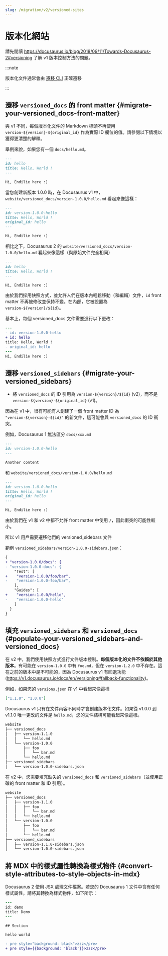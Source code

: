```yaml
---
slug: /migration/v2/versioned-sites
---
```


# 版本化網站

請先閱讀 https://docusaurus.io/blog/2018/09/11/Towards-Docusaurus-2#versioning 了解 v1 版本控制方法的問題。

:::note

版本化文件通常會由 [遷移 CLI](./migration-automated.mdx) 正確遷移

:::

## 遷移 `versioned_docs` 的 front matter {#migrate-your-versioned_docs-front-matter}

與 v1 不同，每個版本化文件的 Markdown 標頭不再使用 `version-${version}-${original_id}` 作為實際 ID 欄位的值。請參閱以下情境以獲得更清楚的解釋。

舉例來說，如果您有一個 `docs/hello.md`。

```md
---
id: hello
title: Hello, World !
---

Hi, Endilie here :)
```

當您創建新版本 1.0.0 時，在 Docusaurus v1 中，`website/versioned_docs/version-1.0.0/hello.md` 看起來像這樣：

```md
---
id: version-1.0.0-hello
title: Hello, World !
original_id: hello
---

Hi, Endilie here :)
```

相比之下，Docusaurus 2 的 `website/versioned_docs/version-1.0.0/hello.md` 看起來像這樣（與原始文件完全相同）

```md
---
id: hello
title: Hello, World !
---

Hi, Endilie here :)
```

由於我們採用快照方式，並允許人們在版本內輕鬆移動（和編輯）文件，`id` front matter 不再被修改並保持不變。在內部，它被設置為 `version-${version}/${id}`。

基本上，每個 versioned_docs 文件需要進行以下更改：

```diff {2-3,5}
---
- id: version-1.0.0-hello
+ id: hello
title: Hello, World !
- original_id: hello
---
Hi, Endilie here :)
```

## 遷移 `versioned_sidebars` {#migrate-your-versioned_sidebars}

- 將 `versioned_docs` 的 ID 引用為 `version-${version}/${id}` (v2)，而不是 `version-${version}-${original_id}` (v1)。

因為在 v1 中，很有可能有人創建了一個 front matter ID 為 `"version-${version}-${id}"` 的新文件，這可能會與 `versioned_docs` 的 ID 衝突。

例如，Docusaurus 1 無法區分 `docs/xxx.md`

```md
---
id: version-1.0.0-hello
---

Another content
```

和 `website/versioned_docs/version-1.0.0/hello.md`

```md
---
id: version-1.0.0-hello
title: Hello, World !
original_id: hello
---

Hi, Endilie here :)
```

由於我們在 v1 和 v2 中都不允許 front matter 中使用 `/`，因此衝突的可能性較小。

所以 v1 用戶需要遷移他們的 versioned_sidebars 文件

範例 `versioned_sidebars/version-1.0.0-sidebars.json`：

```diff {2-3,5-6,9-10}  title="versioned_sidebars/version-1.0.0-sidebars.json"
{
+ "version-1.0.0/docs": {
- "version-1.0.0-docs": {
    "Test": [
+    "version-1.0.0/foo/bar",
-    "version-1.0.0-foo/bar",
    ],
    "Guides": [
+    "version-1.0.0/hello",
-    "version-1.0.0-hello"
    ]
  }
}
```

## 填充 `versioned_sidebars` 和 `versioned_docs` {#populate-your-versioned_sidebars-and-versioned_docs}

在 v2 中，我們使用快照方式進行文件版本控制。**每個版本化的文件不依賴於其他版本**。有可能在 `version-1.0.0` 中有 `foo.md`，但在 `version-1.2.0` 中不存在。這在之前的版本中是不可能的，因為 Docusaurus v1 有回退功能 (https://v1.docusaurus.io/docs/en/versioning#fallback-functionality)。

例如，如果您的 `versions.json` 在 v1 中看起來像這樣

```json title="versions.json"
["1.1.0", "1.0.0"]
```

Docusaurus v1 只有在文件內容不同時才會創建版本化文件。如果從 v1.0.0 到 v1.1.0 唯一更改的文件是 `hello.md`，您的文件結構可能看起來像這樣。

```bash
website
├── versioned_docs
│   ├── version-1.1.0
│   │   └── hello.md
│   └── version-1.0.0
│       ├── foo
│       │   └── bar.md
│       └── hello.md
├── versioned_sidebars
│   └── version-1.0.0-sidebars.json
```

在 v2 中，您需要填充缺失的 `versioned_docs` 和 `versioned_sidebars`（並使用正確的 front matter 和 ID 引用）。

```bash {3-5,12}
website
├── versioned_docs
│   ├── version-1.1.0
│   │   ├── foo
│   │   │   └── bar.md
│   │   └── hello.md
│   └── version-1.0.0
│       ├── foo
│       │   └── bar.md
│       └── hello.md
├── versioned_sidebars
│   ├── version-1.1.0-sidebars.json
│   └── version-1.0.0-sidebars.json
```

## 將 MDX 中的樣式屬性轉換為樣式物件 {#convert-style-attributes-to-style-objects-in-mdx}

Docusaurus 2 使用 JSX 處理文件檔案。若您的 Docusaurus 1 文件中含有任何樣式屬性，請將其轉換為樣式物件，如下所示：

```diff
---
id: demo
title: Demo
---

## Section

hello world

- pre style="background: black">zzz</pre>
+ pre style={{background: 'black'}}>zzz</pre>
```